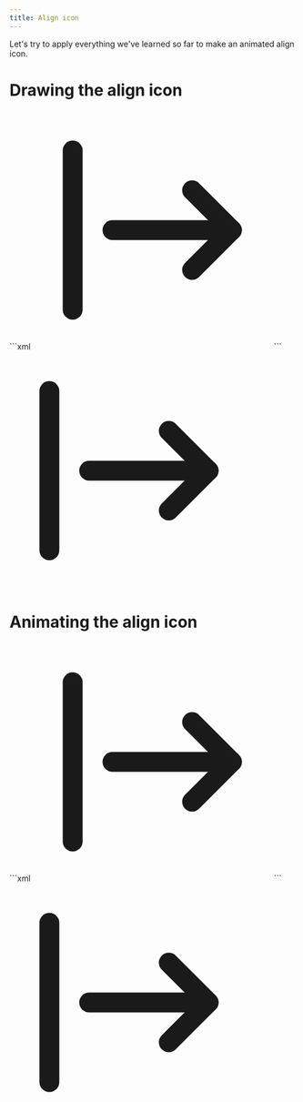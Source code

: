 ```yaml
---
title: Align icon
---
```



Let's try to apply everything we've learned so far to make an animated align icon.

# Drawing the align icon

<CodeWithOutput>
  <Fragment slot="code">
    ```xml
    <svg
      aria-hidden="true"
      viewBox="0 0 24 24"
      width="420"
    >
      <g opacity="0.1">
        <use href="arrow.svg#icon" />
      </g>
      <g
        stroke="currentColor"
        fill="none"
        stroke-width="2"
        stroke-linejoin="round"
        stroke-linecap="round"
      >
        <g>
          <line x1="4" y1="4" x2="4" y2="20" />
        </g>
        <g>
          <line x1="8" y1="12" x2="20" y2="12" />
          <polyline points="16,8 20,12 16,16" />
        </g>
      </g>
    </svg>
    ```
  </Fragment>
  <Fragment slot="output">
    <svg
      aria-hidden="true"
      viewBox="0 0 24 24"
      width="420"
    >
      <g opacity="0.1">
        <use href="arrow.svg#icon" />
      </g>
      <g
        stroke="currentColor"
        fill="none"
        stroke-width="2"
        stroke-linejoin="round"
        stroke-linecap="round"
      >
        <g>
          <line x1="4" y1="4" x2="4" y2="20" />
        </g>
        <g>
          <line x1="8" y1="12" x2="20" y2="12" />
          <polyline points="16,8 20,12 16,16" />
        </g>
      </g>
    </svg>
  </Fragment>
</CodeWithOutput>

# Animating the align icon

<CodeWithOutput>
  <Fragment slot="code">
    ```xml
    <svg
      aria-hidden="true"
      viewBox="0 0 24 24"
      width="420"
      class="
        group
        hover:cursor-pointer
      "
    >
      <g opacity="0.1">
        <use href="arrow.svg#icon" />
      </g>
      <g
        stroke="currentColor"
        fill="none"
        stroke-width="2"
        stroke-linejoin="round"
        stroke-linecap="round"
      >
        <g>
          <line x1="4" y1="4" x2="4" y2="20" />
        </g>
        <g class="
          transition-transform
          group-hover:translate-x-0.5
        ">
          <line x1="8" y1="12" x2="20" y2="12" />
          <polyline points="16,8 20,12 16,16" />
        </g>
      </g>
    </svg>
    ```
  </Fragment>
  <Fragment slot="output">
    <svg
      aria-hidden="true"
      viewBox="0 0 24 24"
      width="420"
      class="
        group
        hover:cursor-pointer
      "
    >
      <g opacity="0.1">
        <use href="arrow.svg#icon" />
      </g>
      <g
        stroke="currentColor"
        fill="none"
        stroke-width="2"
        stroke-linejoin="round"
        stroke-linecap="round"
      >
        <g>
          <line x1="4" y1="4" x2="4" y2="20" />
        </g>
        <g class="
          transition-transform
          group-hover:translate-x-0.5
        ">
          <line x1="8" y1="12" x2="20" y2="12" />
          <polyline points="16,8 20,12 16,16" />
        </g>
      </g>
    </svg>
  </Fragment>
</CodeWithOutput>

